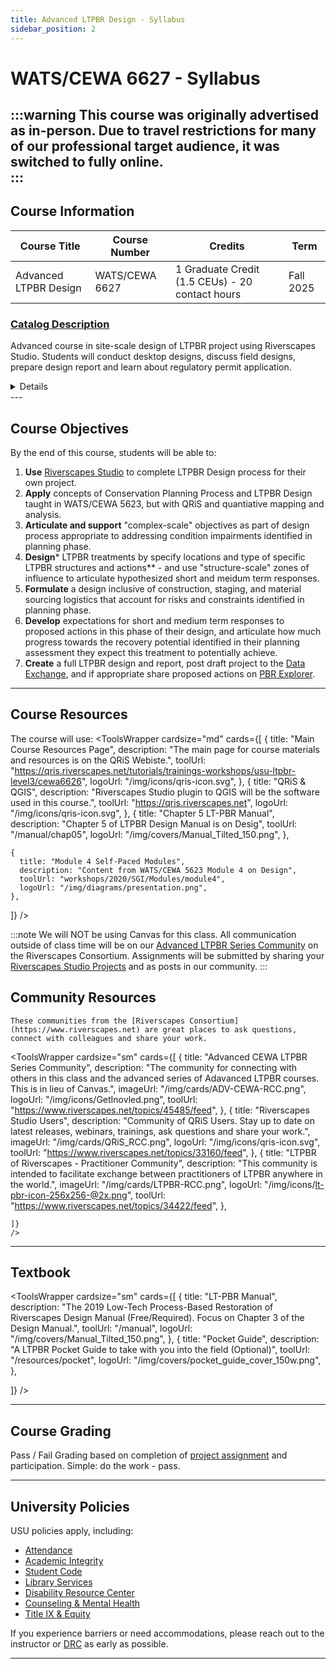 ```yaml
---
title: Advanced LTPBR Design - Syllabus
sidebar_position: 2
---
```


# WATS/CEWA 6627 - Syllabus

:::warning
This course was originally advertised as in-person. Due to travel restrictions for many of our professional target audience, it was switched to **fully online**.  
:::
---
## Course Information



|**Course Title** | **Course Number** | **Credits** |**Term** | 
|----|----|----|----|
 Advanced LTPBR Design| WATS/CEWA 6627| 1 Graduate Credit (1.5 CEUs) - 20 contact hours| Fall 2025|

### [Catalog Description](hhttps://usu.catalog.acalog.com/content.php?filter%5B27%5D=WATS&filter%5B29%5D=6627&filter%5Bcourse_type%5D=-1&filter%5Bkeyword%5D=&filter%5B32%5D=1&filter%5Bcpage%5D=1&cur_cat_oid=40&expand=&navoid=30491&search_database=Filter#acalog_template_course_filter)


Advanced course in site-scale design of LTPBR project using Riverscapes Studio. Students will conduct desktop designs, discuss field designs, prepare design report and learn about regulatory permit application. 
<details closed>

### Prerequisite Recommendations
Students are recommended to be proficient in GIS (See: [getting started in QGIS](https://riverscapes.freshdesk.com/support/solutions/articles/153000083973-getting-oriented-in-qgis) for self-paced; see [USU's Geospatial Collective](https://www.usu.edu/geospatial/) for more formal training options).

Students are also expected to have completed [WATS/CEWA 6626](/workshops/2025/USU/Advanced/WATS-6626) (Advanced LTPBR Planning) and [WATS/CEWA 5623](/workshops/2025/USU/Intro/WATS-5623) (Intro to LTPBR Design) or have equivalent experience.



### Registration

- **Matriculated USU Students**: [Register via Banner](https://ss.banner.usu.edu/StudentRegistrationSsb/ssb/classSearch/classSearch)
- **Continuing Ed/Professional Students**: [CEWA](https://cpe.usu.edu/search/publicCourseSearchDetails.do?method=load&courseId=1467562)

### Schedule

| Class | Time | Days | Location | Dates | Instructor(s) |
|-------|------|------|----------|-------|------------|
| Online - Google Meet | 9:00 am - 12:00 noon; 2:00 to 4:00 pm | Mon, Tue, Wed, Thu | [Google Meet](https://meet.google.com/ypf-oqgr-pdz) | Oct 6 - 9, 2025 | Professor [Joe Wheaton](https://www.riverscapes.net/users/5826874), [Josh Gilbert](https://www.riverscapes.net/users/6783409), [Zach Burgert](https://www.riverscapes.net/users/5923003), [Phlip Bailey](https://www.riverscapes.net/users/5571099) |



#### Instructor of Record
<LogoWrapper
    size="sm"
    logos={[
        {
        imageUrl: "/img/people/JoeWheaton_Circle.png",
        name: "Joe Wheaton, Professor of Riverscapes, Utah State University",
        url: "https://qcnr.usu.edu/directory/wats/faculty/wheaton-joseph"
        },
    ]}
    />

*Office Hours* - By appointment this semester. 
### Fees

- **Matriculated Students**: pay standard USU [tuition](https://www.usu.edu/registrar/registration/payment/).  No additional fees.
- **Continuing Education Students**: $315 (includes $45 CEU processing fee).  

</details>
---

## Course Objectives

By the end of this course, students will be able to:

1. **Use** [Riverscapes Studio](https://qris.riverscapes.net) to complete LTPBR Design process for their own project.  
2. **Apply** concepts of Conservation Planning Process and LTPBR Design taught in WATS/CEWA 5623, but with QRiS and quantiative mapping and analysis.  
3. **Articulate and support** "complex-scale" objectives  as part of design process appropriate to addressing condition impairments identified in planning phase.
4. **Design*** LTPBR treatments by specify locations and type of specific LTPBR structures and actions** - and use "structure-scale" zones of influence to articulate hypothesized short and meidum term responses.   
5. **Formulate** a design inclusive of construction, staging, and material sourcing logistics that account for risks and constraints identified in planning phase.
6. **Develop** expectations for short and medium term responses to proposed actions in this phase of their design, and articulate how much progress towards the recovery potential identified in their planning assessment they expect this treatment to potentially achieve. 
7. **Create** a full LTPBR design and report, post draft project to the [Data Exchange](https://data.riverscapes.net), and if appropriate share proposed actions on [PBR Explorer](https://pbr.riverscapes.net).



---

## Course Resources

The course will use:
<ToolsWrapper
  cardsize="md"
  cards={[
    {
      title: "Main Course Resources Page",
      description: "The main page for course materials and resources is on the QRiS Webiste.",
      toolUrl: "https://qris.riverscapes.net/tutorials/trainings-workshops/usu-ltpbr-level3/cewa6626",
      logoUrl: "/img/icons/qris-icon.svg",
    },
    {
      title: "QRiS & QGIS",
      description: "Riverscapes Studio plugin to QGIS will be the software used in this course.",
      toolUrl: "https://qris.riverscapes.net",
      logoUrl: "/img/icons/qris-icon.svg",
    },
   {
      title: "Chapter 5 LT-PBR Manual",
      description: "Chapter 5 of LTPBR Design Manual is on Desig",
      toolUrl: "/manual/chap05",
      logoUrl: "/img/covers/Manual_Tilted_150.png",
    },

    {
      title: "Module 4 Self-Paced Modules",
      description: "Content from WATS/CEWA 5623 Module 4 on Design",
      toolUrl: "workshops/2020/SGI/Modules/module4",
      logoUrl: "/img/diagrams/presentation.png",
    },
 
  ]}
/>


:::note
We will NOT be using Canvas for this class. All communication outside of class time will be on our [Advanced LTPBR Series Community](https://www.riverscapes.net/topics/45485/feed) on the Riverscapes Consortium. Assignments will be submitted by sharing your [Riverscapes Studio Projects](https://data.riverscapes.net/pt/riverscapesstudio) and as posts in our community. 
:::




## Community Resources
    These communities from the [Riverscapes Consortium](https://www.riverscapes.net) are great places to ask questions, connect with colleagues and share your work.
  
 <ToolsWrapper
    cardsize="sm"
    cards={[
        {
        title: "Advanced CEWA LTPBR Series Community",
        description: "The community for connecting with others in this class and the advanced series of Adavanced LTPBR courses. This is in lieu of Canvas.",
        imageUrl: "/img/cards/ADV-CEWA-RCC.png",
        logoUrl: "/img/icons/GetInovled.png",
        toolUrl: "https://www.riverscapes.net/topics/45485/feed",
        },
        {
        title: "Riverscapes Studio Users",
        description: "Community of QRiS Users. Stay up to date on latest releases, webinars, trainings, ask questions and share your work.",
        imageUrl: "/img/cards/QRiS_RCC.png",
        logoUrl: "/img/icons/qris-icon.svg",
        toolUrl: "https://www.riverscapes.net/topics/33160/feed",
        },
                {
        title: "LTPBR of Riverscapes - Practitioner Community",
        description: "This community is intended to facilitate exchange between practitioners of LTPBR anywhere in the world.",
        imageUrl: "/img/cards/LTPBR-RCC.png",
        logoUrl: "/img/icons/lt-pbr-icon-256x256-@2x.png",
        toolUrl: "https://www.riverscapes.net/topics/34422/feed",
        },

    ]}
    />

---

## Textbook

<ToolsWrapper
  cardsize="sm"
  cards={[
    {
      title: "LT-PBR Manual",
      description: "The 2019 Low-Tech Process-Based Restoration of Riverscapes Design Manual (Free/Required). Focus on Chapter 3 of the Design Manual.",
      toolUrl: "/manual",
      logoUrl: "/img/covers/Manual_Tilted_150.png",
    },
    {
      title: "Pocket Guide",
      description: "A LTPBR Pocket Guide to take with you into the field (Optional)",
      toolUrl: "/resources/pocket",
      logoUrl: "/img/covers/pocket_guide_cover_150w.png",
    },

 
  ]}
/>



---

## Course Grading

Pass / Fail Grading based on completion of [project assignment](https://qris.riverscapes.net/tutorials/trainings-workshops/usu-ltpbr-level3/cewa6626#main-assignment) and participation. Simple: do the work - pass. 

---

## University Policies

USU policies apply, including:

- [Attendance](https://catalog.usu.edu/content.php?catoid=12&navoid=3160)
- [Academic Integrity](https://studentconduct.usu.edu/studentcode/article6)
- [Student Code](https://studentconduct.usu.edu/studentcode/)
- [Library Services](http://libguides.usu.edu/rc)
- [Disability Resource Center](http://www.usu.edu/drc/)
- [Counseling & Mental Health](https://counseling.usu.edu/)
- [Title IX & Equity](https://equity.usu.edu/)

If you experience barriers or need accommodations, please reach out to the instructor or [DRC](http://www.usu.edu/drc/) as early as possible.

---